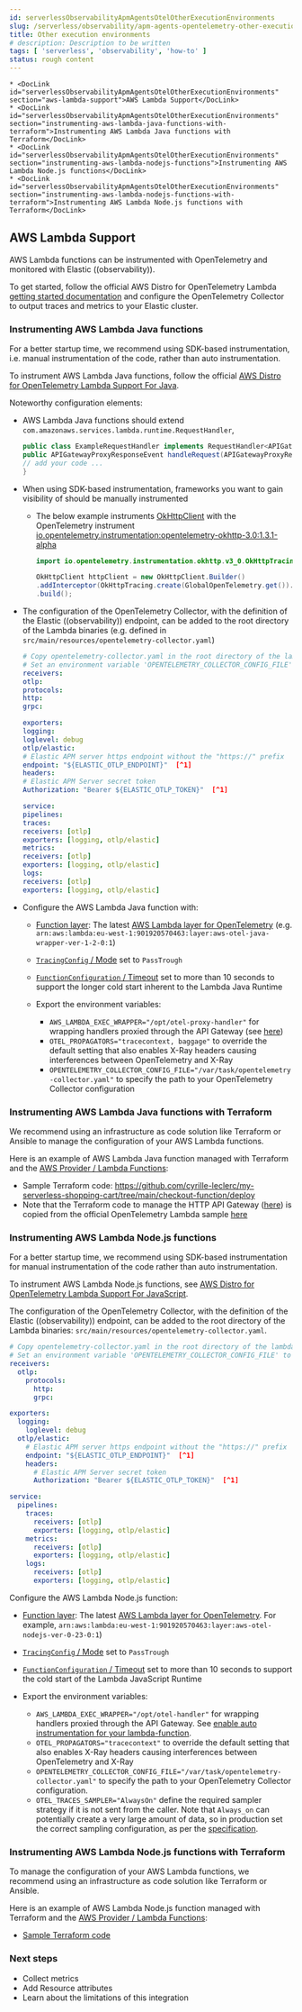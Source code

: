 ```yaml
---
id: serverlessObservabilityApmAgentsOtelOtherExecutionEnvironments
slug: /serverless/observability/apm-agents-opentelemetry-other-execution-environments
title: Other execution environments
# description: Description to be written
tags: [ 'serverless', 'observability', 'how-to' ]
status: rough content
---
```



<RoughContent />

<div id="open-telemetry-other-env"></div>

    * <DocLink id="serverlessObservabilityApmAgentsOtelOtherExecutionEnvironments" section="aws-lambda-support">AWS Lambda Support</DocLink>
    * <DocLink id="serverlessObservabilityApmAgentsOtelOtherExecutionEnvironments" section="instrumenting-aws-lambda-java-functions-with-terraform">Instrumenting AWS Lambda Java functions with Terraform</DocLink>
    * <DocLink id="serverlessObservabilityApmAgentsOtelOtherExecutionEnvironments" section="instrumenting-aws-lambda-nodejs-functions">Instrumenting AWS Lambda Node.js functions</DocLink>
    * <DocLink id="serverlessObservabilityApmAgentsOtelOtherExecutionEnvironments" section="instrumenting-aws-lambda-nodejs-functions-with-terraform">Instrumenting AWS Lambda Node.js functions with Terraform</DocLink>

<div id="open-telemetry-aws-lambda"></div>

## AWS Lambda Support

AWS Lambda functions can be instrumented with OpenTelemetry and monitored with Elastic ((observability)).

To get started, follow the official AWS Distro for OpenTelemetry Lambda [getting started documentation](https://aws-otel.github.io/docs/getting-started/lambda) and configure the OpenTelemetry Collector to output traces and metrics to your Elastic cluster.

<div id="open-telemetry-aws-lambda-java"></div>

### Instrumenting AWS Lambda Java functions

<DocCallOut title="Note">
For a better startup time, we recommend using SDK-based instrumentation, i.e. manual instrumentation of the code, rather than auto instrumentation.
</DocCallOut>

To instrument AWS Lambda Java functions, follow the official [AWS Distro for OpenTelemetry Lambda Support For Java](https://aws-otel.github.io/docs/getting-started/lambda/lambda-java).

Noteworthy configuration elements:

* AWS Lambda Java functions should extend `com.amazonaws.services.lambda.runtime.RequestHandler`,

    ```java
    public class ExampleRequestHandler implements RequestHandler<APIGatewayProxyRequestEvent, APIGatewayProxyResponseEvent> {
    public APIGatewayProxyResponseEvent handleRequest(APIGatewayProxyRequestEvent event, Context context) {
    // add your code ...
    }

    ```

* When using SDK-based instrumentation, frameworks you want to gain visibility of should be manually instrumented
    * The below example instruments [OkHttpClient](https://square.github.io/okhttp/4.x/okhttp/okhttp3/-ok-http-client/) with the OpenTelemetry instrument [io.opentelemetry.instrumentation:opentelemetry-okhttp-3.0:1.3.1-alpha](https://search.maven.org/artifact/io.opentelemetry.instrumentation/opentelemetry-okhttp-3.0/1.3.1-alpha/jar)

        ```java
        import io.opentelemetry.instrumentation.okhttp.v3_0.OkHttpTracing;

        OkHttpClient httpClient = new OkHttpClient.Builder()
        .addInterceptor(OkHttpTracing.create(GlobalOpenTelemetry.get()).newInterceptor())
        .build();
        ```

* The configuration of the OpenTelemetry Collector, with the definition of the Elastic ((observability)) endpoint, can be added to the root directory of the Lambda binaries (e.g. defined in `src/main/resources/opentelemetry-collector.yaml`)

    ```yaml
    # Copy opentelemetry-collector.yaml in the root directory of the lambda function
    # Set an environment variable 'OPENTELEMETRY_COLLECTOR_CONFIG_FILE' to '/var/task/opentelemetry-collector.yaml'
    receivers:
    otlp:
    protocols:
    http:
    grpc:

    exporters:
    logging:
    loglevel: debug
    otlp/elastic:
    # Elastic APM server https endpoint without the "https://" prefix
    endpoint: "${ELASTIC_OTLP_ENDPOINT}"  [^1]
    headers:
    # Elastic APM Server secret token
    Authorization: "Bearer ${ELASTIC_OTLP_TOKEN}"  [^1]

    service:
    pipelines:
    traces:
    receivers: [otlp]
    exporters: [logging, otlp/elastic]
    metrics:
    receivers: [otlp]
    exporters: [logging, otlp/elastic]
    logs:
    receivers: [otlp]
    exporters: [logging, otlp/elastic]
    ```
    [^1]: Environment-specific configuration parameters can be conveniently passed in as environment variables: `ELASTIC_OTLP_ENDPOINT` and `ELASTIC_OTLP_TOKEN`

* Configure the AWS Lambda Java function with:
    * [Function
        layer](https://docs.aws.amazon.com/lambda/latest/dg/API_Layer.html): The latest [AWS
        Lambda layer for OpenTelemetry](https://aws-otel.github.io/docs/getting-started/lambda/lambda-java) (e.g. `arn:aws:lambda:eu-west-1:901920570463:layer:aws-otel-java-wrapper-ver-1-2-0:1`)

    * [`TracingConfig` / Mode](https://docs.aws.amazon.com/lambda/latest/dg/API_TracingConfig.html) set to `PassTrough`
    * [`FunctionConfiguration` / Timeout](https://docs.aws.amazon.com/lambda/latest/dg/API_FunctionConfiguration.html) set to more than 10 seconds to support the longer cold start inherent to the Lambda Java Runtime
    * Export the environment variables:
        * `AWS_LAMBDA_EXEC_WRAPPER="/opt/otel-proxy-handler"` for wrapping handlers proxied through the API Gateway (see [here](https://aws-otel.github.io/docs/getting-started/lambda/lambda-java#enable-auto-instrumentation-for-your-lambda-function))
        * `OTEL_PROPAGATORS="tracecontext, baggage"` to override the default setting that also enables X-Ray headers causing interferences between OpenTelemetry and X-Ray
        * `OPENTELEMETRY_COLLECTOR_CONFIG_FILE="/var/task/opentelemetry-collector.yaml"` to specify the path to your OpenTelemetry Collector configuration

<div id="open-telemetry-aws-lambda-java-terraform"></div>

### Instrumenting AWS Lambda Java functions with Terraform

We recommend using an infrastructure as code solution like Terraform or Ansible to manage the configuration of your AWS Lambda functions.

Here is an example of AWS Lambda Java function managed with Terraform and the [AWS Provider / Lambda Functions](https://registry.terraform.io/providers/hashicorp/aws/latest/docs/resources/lambda_function):

* Sample Terraform code: https://github.com/cyrille-leclerc/my-serverless-shopping-cart/tree/main/checkout-function/deploy
* Note that the Terraform code to manage the HTTP API Gateway ([here](https://github.com/cyrille-leclerc/my-serverless-shopping-cart/tree/main/utils/terraform/api-gateway-proxy)) is copied from the official OpenTelemetry Lambda sample [here](https://github.com/open-telemetry/opentelemetry-lambda/tree/e72467a085a2a6e57af133032f85ac5b8bbbb8d1/utils)

<div id="open-telemetry-aws-lambda-nodejs"></div>

### Instrumenting AWS Lambda Node.js functions

<DocCallOut title="Note">
For a better startup time, we recommend using SDK-based instrumentation for manual instrumentation of the code rather than auto instrumentation.
</DocCallOut>

To instrument AWS Lambda Node.js functions, see [AWS Distro for OpenTelemetry Lambda Support For JavaScript](https://aws-otel.github.io/docs/getting-started/lambda/lambda-js).

The configuration of the OpenTelemetry Collector, with the definition of the Elastic ((observability)) endpoint, can be added to the root directory of the Lambda binaries: `src/main/resources/opentelemetry-collector.yaml`.

```yaml
# Copy opentelemetry-collector.yaml in the root directory of the lambda function
# Set an environment variable 'OPENTELEMETRY_COLLECTOR_CONFIG_FILE' to '/var/task/opentelemetry-collector.yaml'
receivers:
  otlp:
    protocols:
      http:
      grpc:

exporters:
  logging:
    loglevel: debug
  otlp/elastic:
    # Elastic APM server https endpoint without the "https://" prefix
    endpoint: "${ELASTIC_OTLP_ENDPOINT}"  [^1]
    headers:
      # Elastic APM Server secret token
      Authorization: "Bearer ${ELASTIC_OTLP_TOKEN}"  [^1]

service:
  pipelines:
    traces:
      receivers: [otlp]
      exporters: [logging, otlp/elastic]
    metrics:
      receivers: [otlp]
      exporters: [logging, otlp/elastic]
    logs:
      receivers: [otlp]
      exporters: [logging, otlp/elastic]
```
[^1]: Environment-specific configuration parameters can be conveniently passed in as environment variables: `ELASTIC_OTLP_ENDPOINT` and `ELASTIC_OTLP_TOKEN`

Configure the AWS Lambda Node.js function:

* [Function
    layer](https://docs.aws.amazon.com/lambda/latest/dg/API_Layer.html): The latest [AWS
    Lambda layer for OpenTelemetry](https://aws-otel.github.io/docs/getting-started/lambda/lambda-js). For example, `arn:aws:lambda:eu-west-1:901920570463:layer:aws-otel-nodejs-ver-0-23-0:1`)

* [`TracingConfig` / Mode](https://docs.aws.amazon.com/lambda/latest/dg/API_TracingConfig.html) set to `PassTrough`
* [`FunctionConfiguration` / Timeout](https://docs.aws.amazon.com/lambda/latest/dg/API_FunctionConfiguration.html) set to more than 10 seconds to support the cold start of the Lambda JavaScript Runtime
* Export the environment variables:
    * `AWS_LAMBDA_EXEC_WRAPPER="/opt/otel-handler"` for wrapping handlers proxied through the API Gateway. See [enable auto instrumentation for your lambda-function](https://aws-otel.github.io/docs/getting-started/lambda/lambda-js#enable-auto-instrumentation-for-your-lambda-function).
    * `OTEL_PROPAGATORS="tracecontext"` to override the default setting that also enables X-Ray headers causing interferences between OpenTelemetry and X-Ray
    * `OPENTELEMETRY_COLLECTOR_CONFIG_FILE="/var/task/opentelemetry-collector.yaml"` to specify the path to your OpenTelemetry Collector configuration.
    * `OTEL_TRACES_SAMPLER="AlwaysOn"` define the required sampler strategy if it is not sent from the caller. Note that `Always_on` can potentially create a very large amount of data, so in production set the correct sampling configuration, as per the [specification](https://github.com/open-telemetry/opentelemetry-specification/blob/main/specification/trace/sdk.md#sampling).

<div id="open-telemetry-aws-lambda-nodejs-terraform"></div>

### Instrumenting AWS Lambda Node.js functions with Terraform

To manage the configuration of your AWS Lambda functions, we recommend using an infrastructure as code solution like Terraform or Ansible.

Here is an example of AWS Lambda Node.js function managed with Terraform and the [AWS Provider / Lambda Functions](https://registry.terraform.io/providers/hashicorp/aws/latest/docs/resources/lambda_function):

* [Sample Terraform code](https://github.com/michaelhyatt/terraform-aws-nodejs-api-worker-otel/tree/v0.24)

<div id="open-telemetry-lambda-next"></div>

### Next steps

* <DocLink id="serverlessObservabilityApmAgentsOtelCollectMetrics">Collect metrics</DocLink>
* Add <DocLink id="serverlessObservabilityApmAgentsOtelResourceAttributes">Resource attributes</DocLink>
* Learn about the <DocLink id="serverlessObservabilityApmAgentsOtelLimitations">limitations of this integration</DocLink>

